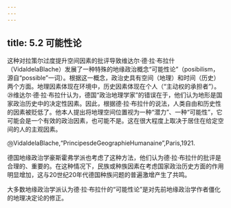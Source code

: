 ```yaml
---
---
---
```

title: 5.2 可能性论
---



这种对拉策尔过度提升空间因素的批评导致维达尔·德·拉·布拉什（VidaldelaBlache）发展了一种特殊的地缘政治概念“可能性论”（posibilism，源自“possible”一词）。根据这一概念，政治史具有空间（地理）和时间（历史）两个方面。地理因素体现在环境中，历史因素体现在个人（“主动权的承担者”）。㉙维达尔·德·拉·布拉什认为，德国“政治地理学家”的错误在于，他们认为地形是国家政治历史中的决定性因素。因此，根据德·拉·布拉什的说法，人类自由和历史性的因素被贬低了。他本人提出将地理空间位置视为一种“潜力”、一种“可能性”，它可能会是一个有效的政治因素，也可能不是。这在很大程度上取决于居住在给定空间的人的主观因素。

㉙VidaldelaBlache,“PrincipesdeGeographieHumanaine”,Paris,1921.

德国地缘政治学豪斯霍弗学派也考虑了这种方法，他们认为德·拉·布拉什的批评是合理的、重要的。在这种情况下，民族或种族因素在考虑国家政治历史方面的作用明显增加，这与20世纪20年代德国种族问题的普遍激增产生了共鸣。

大多数地缘政治学派认为德·拉·布拉什的“可能性论”是对先前地缘政治学作者僵化的地理决定论的修正。